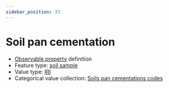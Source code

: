 ```yaml
---
sidebar_position: 33
---
```



# Soil pan cementation

- [Observable property](/viewers/dawe-vocabs?uri=https://linked.data.gov.au/def/nrm/50baa5cb-43e1-465f-a842-0cf598576eb9) definition
- Feature type: [soil sample](http://linked.data.gov.au/def/tern-cv/06461021-a6c2-4175-9651-23653c2b9116)
- Value type: [IRI](https://w3id.org/tern/ontologies/tern/IRI)
- Categorical value collection: [Soils pan cementations codes](/viewers/dawe-vocabs?uri=https://linked.data.gov.au/def/nrm/ad3e7729-fbe4-4b93-8428-74f6ced865c1)

<Example
  protocolModule="soil-pit-characterization"
  observableProperty="https://linked.data.gov.au/def/nrm/50baa5cb-43e1-465f-a842-0cf598576eb9"
/>
